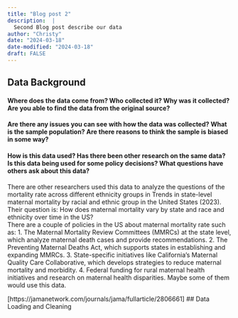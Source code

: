 ```yaml
---
title: "Blog post 2"
description:  |
  Second Blog post describe our data
author: "Christy"
date: "2024-03-18"
date-modified: "2024-03-18"
draft: FALSE
---
```

## Data Background
#### Where does the data come from? Who collected it? Why was it collected? Are you able to find the data from the original source?

#### Are there any issues you can see with how the data was collected? What is the sample population? Are there reasons to think the sample is biased in some way?

#### How is this data used? Has there been other research on the same data? Is this data being used for some policy decisions? What questions have others ask about this data?
There are other researchers used this data to analyze the questions of the mortality rate across different ethnicity groups in Trends in state-level maternal mortality by racial and ethnic group in the United States (2023). Their question is: How does maternal mortality vary by state and race and ethnicity over time in the US?  
There are a couple of policies in the US about maternal mortality rate such as: 
1. The Maternal Mortality Review Committees (MMRCs) at the state level, which analyze maternal death cases and provide recommendations.
2. The Preventing Maternal Deaths Act, which supports states in establishing and expanding MMRCs.
3. State-specific initiatives like California's Maternal Quality Care Collaborative, which develops strategies to reduce maternal mortality and morbidity.
4. Federal funding for rural maternal health initiatives and research on maternal health disparities.
Maybe some of them would use this data.

[https://jamanetwork.com/journals/jama/fullarticle/2806661]
## Data Loading and Cleaning


